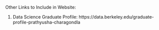 Other Links to Include in Website:

1. Data Science Graduate Profile: https://data.berkeley.edu/graduate-profile-prathyusha-charagondla
